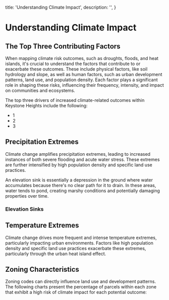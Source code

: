 
  title: 'Understanding Climate Impact',
  description: '',
}

<HeroPattern />

# Understanding Climate Impact

## The Top Three Contributing Factors

When mapping climate risk outcomes, such as droughts, floods, and heat islands, it's crucial to understand the factors that contribute to or exacerbate these outcomes. These include physical factors, like soil hydrology and slope, as well as human factors, such as urban development patterns, land use, and population density. Each factor plays a significant role in shaping these risks, influencing their frequency, intensity, and impact on communities and ecosystems.

The top three drivers of increased climate-related outcomes within Keystone Heights include the following:

- 1
- 2
- 3

## Precipitation Extremes

Climate change amplifies precipitation extremes, leading to increased instances of both severe flooding and acute water stress. These extremes are further intensified by high population density and specific land use practices.

An elevation sink is essentially a depression in the ground where water accumulates because there's no clear path for it to drain. In these areas, water tends to pond, creating marshy conditions and potentially damaging properties over time.

### Elevation Sinks

## Temperature Extremes

Climate change drives more frequent and intense temperature extremes, particularly impacting urban environments. Factors like high population density and specific land use practices exacerbate these extremes, particularly through the urban heat island effect.

## Zoning Characteristics

Zoning codes can directly influence land use and development patterns. The following charts present the percentage of parcels within each zone that exhibit a high risk of climate impact for each potential outcome:
